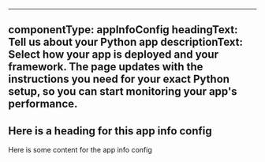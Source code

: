 ---
 componentType: appInfoConfig
 headingText: Tell us about your Python app
 descriptionText: Select how your app is deployed and your framework. The page updates with the instructions you need for your exact Python setup, so you can start monitoring your app's performance.
 ---

## Here is a heading for this app info config

Here is some content for the app info config